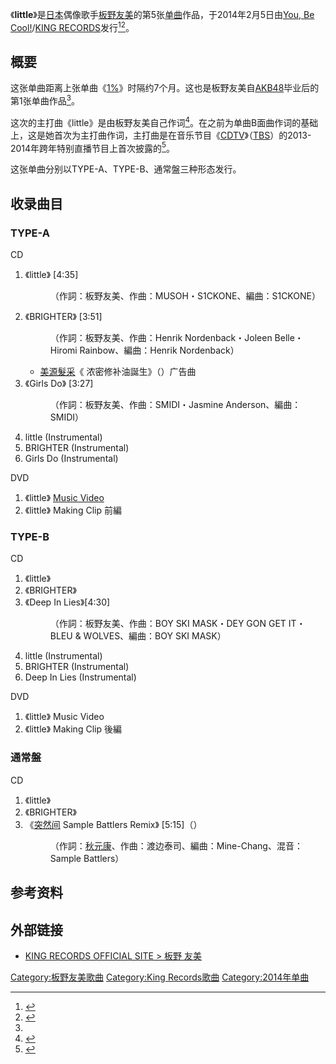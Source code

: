 {{lowercase title}}
{{Infobox Single 
| Name           = little
| Artist         = [[板野友美|板野友美]]
| Album          = [[S×W×A×G|S×W×A×G]]
| A-side         = 
| B-side         = 《BRIGHTER》<br />《Girls Do》（TYPE-A）<br />《Deep In Lies》（TYPE-B）<br />《[[突然间|突然间]] Sample Battlers Remix》（通常盤）
| Released       = 2014年2月5日
| Format         = [[单曲|单曲]]
| Recorded       = 
| Genre          = [[J-POP|J-POP]]
| Length         = 23分56秒（TYPE-A）<br />26分01秒（TYPE-B）<br />13分55秒（通常盤）
| Label          = [[You,_Be_Cool!|You, Be Cool!]]/[[国王唱片|KING RECORDS]]
| Writer         = 板野友美（作词  通常盤 #3以外所有乐曲）<br />MUSOH・S1CKONE（作曲 #1）<br/>Henrik Nordenback・Joleen Belle・Hiromi Rainbow（作曲 #2）<br/>SMIDI・Jasmine Anderson（作曲 TYPE-A #3）<br/>BOY SKI MASK・DEY GON GET IT・BLEU & WOLVES（作曲 TYPE-B #3）<br/>[[秋元康|秋元康]]（作词 通常盤#3）<br />渡边泰司（作曲 通常盤#3）
| Producer       = 
| Certification  = 
| Chart position = *单曲周榜第3名（[[Oricon公信榜|Oricon]]）
| Last single    = 《[[1%_(板野友美单曲)|1%]]》<br />（2013年）
| This single    = '''《little》'''<br />（2014年）
| Next single    = 《[[COME_PARTY！|COME PARTY！]]》<br />（2014年）
| Misc           = 
}}
《'''little'''》是[[日本|日本]]偶像歌手[[板野友美|板野友美]]的第5张[[单曲|单曲]]作品，于2014年2月5日由[[You,_Be_Cool!|You, Be Cool!]]/[[国王唱片|KING RECORDS]]发行<ref name="single">{{cite news|url=http://www.cdjournal.com/main/news/itano-tomomi/55864|script-title=ja:板野友美、AKB48卒業後の初シングル「little」が来年2月発売|newspaper=CDJournal News|language=ja|date=2013-12-05|accessdate=2014-01-05|archive-date=2016-03-04|archive-url=https://web.archive.org/web/20160304195353/http://www.cdjournal.com/main/news/itano-tomomi/55864|dead-url=no}}</ref><ref>{{cite news|url=http://www.cyzo.com/2013/12/post_15436.html|script-title=ja:「新しい板野友美に期待してください！」AKB48卒業後初シングル発売で問われる“ともちんの真価”|language=ja|newspaper=日刊Cyzo|date=2013-12-11|accessdate=2014-01-05|archive-date=2017-09-16|archive-url=https://web.archive.org/web/20170916021034/http://www.cyzo.com/2013/12/post_15436.html|dead-url=no}}</ref>。

== 概要 ==
这张单曲距离上张单曲《[[1%_(板野友美单曲)|1%]]》时隔约7个月。这也是板野友美自[[AKB48|AKB48]]毕业后的第1张单曲作品<ref name="single" />。

这次的主打曲《little》是由板野友美自己作词<ref>{{cite news|url=http://natalie.mu/music/news/105040|script-title=ja:板野友美、自身作詞で人の弱さを歌うAKB48卒業後初作品|language=ja|newspaper=[[Natalie_(网站)|Natalie]]|date=2013-12-04|accessdate=2014-01-05|archive-date=2016-03-04|archive-url=https://web.archive.org/web/20160304104656/http://natalie.mu/music/news/105040|dead-url=no}}</ref>。在之前为单曲B面曲作词的基础上，这是她首次为主打曲作词，主打曲是在音乐节目《[[COUNT_DOWN_TV|CDTV]]》（[[TBS|TBS]]）的2013-2014年跨年特别直播节目上首次披露的<ref>{{cite news|url=http://natalie.mu/music/news/106919|script-title=ja:年越しCDTVにフラカン、シド、HY、渡り廊下ら18組追加|language=ja|newspaper=[[Natalie_(网站)|Natalie]]|date=2013-12-31|accessdate=2014-01-05|archive-date=2019-09-14|archive-url=https://web.archive.org/web/20190914234038/https://natalie.mu/music/news/106919|dead-url=no}}</ref>。

这张单曲分别以TYPE-A、TYPE-B、通常盤三种形态发行。

== 收录曲目 ==
=== TYPE-A ===
; CD
# 《little》 [4:35]
#: （作詞：板野友美、作曲：MUSOH・S1CKONE、編曲：S1CKONE）
# 《BRIGHTER》 [3:51]
#: （作詞：板野友美、作曲：Henrik Nordenback・Joleen Belle・Hiromi Rainbow、編曲：Henrik Nordenback）
#* [[美源髮采|美源髮采]]《{{link-ja|Beautylabo|ビューティラボ}} 浓密修补油誕生》（{{lang|ja|ビューティラボ 濃密補修オイル誕生}}）广告曲
# 《Girls Do》 [3:27]
#: （作詞：板野友美、作曲：SMIDI・Jasmine Anderson、編曲：SMIDI）
# little (Instrumental)
# BRIGHTER (Instrumental)
# Girls Do (Instrumental)

; DVD
# 《little》 [[Music_Video|Music Video]]
# 《little》 Making Clip 前編

=== TYPE-B ===
; CD
# 《little》
# 《BRIGHTER》
# 《Deep In Lies》[4:30]
#: （作詞：板野友美、作曲：BOY SKI MASK・DEY GON GET IT・BLEU & WOLVES、編曲：BOY SKI MASK）
# little (Instrumental)
# BRIGHTER (Instrumental)
# Deep In Lies (Instrumental)

; DVD
# 《little》 Music Video
# 《little》 Making Clip 後編

=== 通常盤 ===
; CD
# 《little》
# 《BRIGHTER》
# 《[[突然间|突然间]] Sample Battlers Remix》 [5:15]（{{lang|ja|ふいに}}）
#: （作詞：[[秋元康|秋元康]]、作曲：渡边泰司、編曲：Mine-Chang、混音：Sample Battlers）

== 参考资料 ==
{{Reflist}}

== 外部链接 ==
* [http://www.kingrecords.co.jp/cs/artist/artist.aspx?artist=40533 KING RECORDS OFFICIAL SITE > 板野 友美] {{Wayback|url=http://www.kingrecords.co.jp/cs/artist/artist.aspx?artist=40533 |date=20130509170500 }}

{{DEFAULTSORT:Little}}
{{板野友美}}
[[Category:板野友美歌曲|Category:板野友美歌曲]]
[[Category:King_Records歌曲|Category:King Records歌曲]]
[[Category:2014年单曲|Category:2014年单曲]]